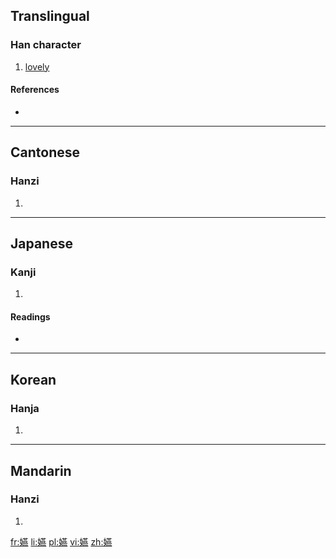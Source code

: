 ==Translingual==

===Han character===
{{Han char|rn=38|rad=女|as=16|sn=19|four=4443<sub>1</sub>|canj=女廿中火 (VTLF)|ids=⿰[[女]][[燕]]}}

# [[lovely]]

====References====
* {{Han ref|kx=0273.380|dkj=06874|dj=0542.100|hdz=21089.070|uh=5B3F|ud=23359|bh=F1FC|bd=61948}}

----

==Cantonese==

===Hanzi===
{{yue-hanzi|jyut=jin3|y=yin3}}

# {{defn|lang=yue|sort=女16}}

----

==Japanese==

===Kanji===
{{ja-kanji|grade=|rs=女16}}

# {{defn|lang=ja|sort=女16}}

====Readings====
* {{ja-readings|on=[[えん]] (en)|kun=}}

----

==Korean==

===Hanja===
{{ko-hanja|hangeul=연|rv=yeon|mr=yŏn}}

# {{defn|lang=ko|sort=女16}}

----

==Mandarin==

===Hanzi===
{{cmn-hanzi|pin=[[yàn]] ([[yan4]])|wg=yen<sup>4</sup>}}

# {{defn|lang=cmn|sort=女16}}

[[fr:嬿]]
[[li:嬿]]
[[pl:嬿]]
[[vi:嬿]]
[[zh:嬿]]